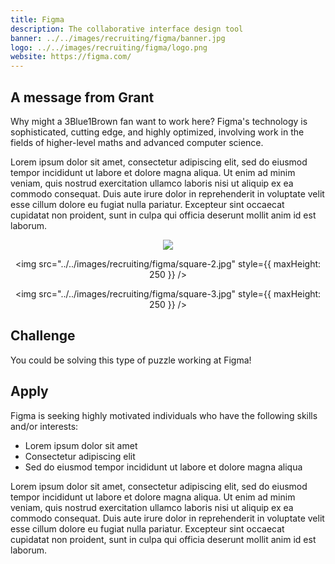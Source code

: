 ```yaml
---
title: Figma
description: The collaborative interface design tool
banner: ../../images/recruiting/figma/banner.jpg
logo: ../../images/recruiting/figma/logo.png
website: https://figma.com/
---
```

<Section>

## A message from Grant

Why might a 3Blue1Brown fan want to work here? Figma's technology is
sophisticated, cutting edge, and highly optimized, involving work in the fields
of higher-level maths and advanced computer science.

Lorem ipsum dolor sit amet, consectetur adipiscing elit, sed do eiusmod tempor
incididunt ut labore et dolore magna aliqua. Ut enim ad minim veniam, quis
nostrud exercitation ullamco laboris nisi ut aliquip ex ea commodo consequat.
Duis aute irure dolor in reprehenderit in voluptate velit esse cillum dolore eu
fugiat nulla pariatur. Excepteur sint occaecat cupidatat non proident, sunt in
culpa qui officia deserunt mollit anim id est laborum.

<Center style={{ gap: "40px" }}>
  <img src="../../images/recruiting/figma/square-1.jpg" style={{ maxHeight: 250 }} />

  <img src="../../images/recruiting/figma/square-2.jpg" style={{ maxHeight: 250 }} />

  <img src="../../images/recruiting/figma/square-3.jpg" style={{ maxHeight: 250 }} />
</Center>

</Section><Section>

## Challenge

You could be solving this type of puzzle working at Figma!

</Section><Section>

## Apply

<Float side="right" image="../../images/recruiting/figma/square-1.jpg" />

Figma is seeking highly motivated individuals who have the following skills and/or 
interests:

- Lorem ipsum dolor sit amet
- Consectetur adipiscing elit
- Sed do eiusmod tempor incididunt ut labore et dolore magna aliqua

Lorem ipsum dolor sit amet, consectetur adipiscing elit, sed do eiusmod tempor
incididunt ut labore et dolore magna aliqua. Ut enim ad minim veniam, quis
nostrud exercitation ullamco laboris nisi ut aliquip ex ea commodo consequat.
Duis aute irure dolor in reprehenderit in voluptate velit esse cillum dolore eu
fugiat nulla pariatur. Excepteur sint occaecat cupidatat non proident, sunt in
culpa qui officia deserunt mollit anim id est laborum.

<Clickable
  link="https://figma.com/careers/3blue1brown"
  text="Apply Now!"
  icon="fas fa-external-link-alt"
  design="rounded"
/>

</Section>
